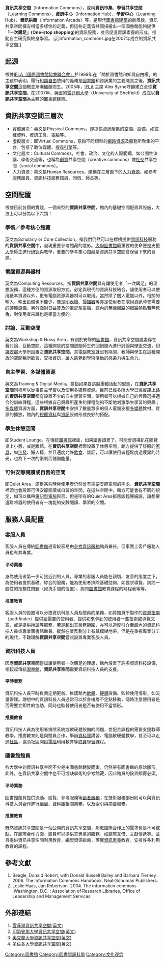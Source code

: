 '''資訊共享空間'''（Information Commons），或稱'''資訊市集'''、'''學習共享空間'''（Learning Commons）、'''資訊中心'''（Information Hub）、'''學習中心'''（Learning Hub）、'''資訊拱廊'''（Information Arcade）等。是現代[[圖書館|圖書館]][[建築|建築]]的新風貌。資訊共享空間擁有相當多樣性的定義，但這些定義皆共同描繪出一個圖書館能夠提供'''「一次購足」(One-stop shopping)'''的資訊服務，並且促進資訊素養的形成，推動自主研究與終身學習。
[[File:Information_commons.jpg|thumb]]在2007年成立的資訊共享空間]]

==起源==
根據[[国际图书馆协会联合会|IFLA（國際圖書館協會聯合會）]]於1999年在「關於圖書館和知識自由權」的主題中表明，履行[[知識|知識]][[自由|自由]]使用的義務是[[圖書館|圖書館]]和資訊業的主要職責之後，'''資訊共享空間'''這個概念漸漸醞釀而生。2005年，[[国际图书馆协会联合会|IFLA]] 主席 Alex Byrne呼籲建立全球'''資訊共享空間'''。在2007年，英國的[[雪菲爾大學|雪菲爾大學]]（University of Sheffield）成立以'''資訊共享空間'''為主體的[[圖書館建築|圖書館建築]]。

==資訊共享空間三層次==
*實體層次：英文是Physical Commons，即提供資訊聚集的空間、設備，如館藏資料、資訊工具、電腦等。
*虛擬層次：即Virtual Commons，意指不同類型的[[網路資源|網路資源]]及服務所聚集的平台，包括了數位媒體、[[搜尋引擎|搜尋引擎]]等。
*文化層次：Cultural Commons，社會、政治、文化的人際範疇，如公開性演講、學術交流等，也稱為[[創意|創意]]共享空間（creative commons）或[[社交|社交]]共享空間（social commons）。
*人力資源：英文是Human Resources，建構在三層面下的[[人力資源|人力資源]]，如參考服務館員、資訊科技服務館員、同儕、師長等。

==空間配置==
根據目前各國的實踐，一個典型的'''資訊共享空間'''，館內的基礎空間配置與設施，大致上可以分為以下六類：
===學術／參考核心館藏===
英文為Scholarly or Core Collection，指我們仍然可以在標榜提供[[資訊科技|資訊科技]]服務的'''資訊共享空間'''中，發現重要參考館藏的蹤影。[[大學圖書館|大學圖書館]]最重要的使命便是支援[[大學|大學]]師生進行[[研究|研究]]與教學，重要的參考核心館藏是資訊共享空間會保留下來的資源。

===電腦資源與器材===
英文為Computing Resources，指'''資訊共享空間'''具有讓使用者「一次購足」的理想服務，這種方便的資源取用方式，必定與現代的資訊科技結合，讓使用者可以使用紙本資源以外，更有電腦資源與器材可以取用。當然除了個人電腦以外，相關的輸入、輸出設備也不能少，像是[[印表機|印表機]]、[[掃描器|掃描器]]等亦是使用者在取用資訊時會需要的硬體設備。另外面對日益普及的筆記型電腦，館內的[[無線網路|無線網路]]的[[網路熱點|網路熱點]]若無死角，對使用者來說也是相當方便的。

===討論、互動空間===
英文為Workshop & Noisy Area，有別於安靜的[[圖書館|圖書館]]，資訊共享空間處處存在著討論、互動空間。這種開放的空間鼓勵師生們回到館內進行討論與[[學術|學術]]交流，[[印第安那|印第安那]]大學所設置之'''資訊共享空間'''，其電腦教室就沒有隔間，教師與學生在這種開放的空間暢所欲言，交換資訊，讓人感覺到學術活動的感染力與生命力。

===自主學習、多媒體資源===
英文為Training & Digital Media。意指如果要跳脫團體活動的型態，在'''資訊共享空間'''同樣可以從事自主學習以及使用[[多媒體|多媒體]]資源。目前已經多所[[大學|大學]]已經實踐上路的'''資訊共享空間'''都有設置不少的自主學習空間，使用者可以根據自己的興趣選擇適合的訓練課程，這些根據自己興趣所產生的課程能夠不斷地刺激學生學習的興趣；[[多媒體|多媒體]]資源方面，'''資訊共享空間'''中安排了數量眾多的個人電腦支援[[多媒體|多媒體]]教材、資源的播放，館內的[[視聽資料|視聽資料]]與[[資訊|資訊]]設備形成良好的搭配。

===學生休憩空間===
即Student Lounge，在傳統[[圖書館|圖書館]]裡面，如果讀書讀累了，可能會選擇趴在閱覽桌上小憩，或是離館。在'''資訊共享空間'''裡面設置了休憩空間，館方提供了舒服的[[家具|家具]]，如[[沙發|沙發]]、懶人椅，並且適度允許[[飲食|飲食]]、談話，可以讓使用者輕鬆度過疲累的時光，也為下一次的衝刺而儲備能量。

===可供安靜閱讀或自習的空間===
即Quiet Area，滿足某些時候使用者仍然會有需要安靜空間的需求，'''資訊共享空間'''裡頭也會設置可供安靜閱讀或自習的空間，在這些空間中，館方可能會有不同的規定，如可以攜帶[[筆記型電腦|筆記型電腦]]與否，但是所有的Quiet Area都應該輕聲細語，讓想要遠離喧囂的使用者有一塊能夠安靜閱讀、學習的空間。

==服務人員配置==

===客服人員===

客服人員在傳統[[圖書館|圖書館]]通常較容易由[[參考資訊服務|參考資訊服務]]館員兼任，但事實上客戶服務人員也有其專業。

==== 平時業務 ====
身為使用者第一步可接近到的人員，專業的客服人員能在親切、友善的態度之下，為使用者提供基礎、綜合的服務，能為使用者排除基礎諮詢，如要求導覽、詢問一般性的指標性問題（如洗手間的位置）、詢問[[圖書館|圖書館]]教育課程的時程表等等。

==== 推廣教育 ====
客服人員的設置可以分擔資訊科技人員及館員的業務，如將館員所製作的[[資源指南|資源指南]]（pathfinder）提供給需要的使用者、提供初來乍到的使用者一些指南或導覽文宣，或是提供換證等服務。若是超出其業務範圍，亦可以適度引介至館內的資訊科技人員或專業圖書館館員。縱然在業務劃分上有其模糊地帶，但是在重視專業分工的現代，不難理解'''資訊共享空間'''嘗試設置專業客服人員。

===資訊科技人員===
因應'''資訊共享空間'''嘗試讓使用者一次購足的理想，館內設置了許多資訊科技設備，相較起傳統[[圖書館|圖書館]]，'''資訊共享空間'''需要資訊科技人員的支援。

==== 平時業務 ====
資訊科技人員平時負責定期更新、維護館內[[軟體|軟體]]、[[硬體|硬體]]設備、監控使用情形，如流量管理。理想中的資訊科技人員通常可以於各樓層不定點移動，隨時注意使用者是否需要立即性的協助，同時也監督使用者是否有使用不當情形。

==== 推廣教育 ====
資訊科技人員為使用者排除系統或軟硬體設備的問題，並配合課程的需要支援教師教學。推廣教育則是與館員合作，舉辦[[資料庫|資料庫]]講習、電腦軟硬體教學，甚至可以走進[[社區|社區]]，協助社區開設[[電腦|電腦]]利用教育等[[終身學習|終身學習]]課程。

===圖書館館員===
各大學中的資訊共享空間不少是由圖書館轉變而來，仍然帶有圖書館的原始雛形。此外，在資訊共享空間中也不可或缺學術的參考館藏，因此館員的設置顯得必須。

==== 平時業務 ====
圖書館館員提供流通、閱覽、參考服務等[[讀者服務|讀者服務]]；在技術服務部份則可以與資訊科技人員合作進行[[編目|編目]]、[[資料庫|資料庫]]相關業務，以及索引與摘要服務。

==== 推廣教育 ====
既然資訊共享空間是一個公開的資訊共享空間，那麼館際合作上的需求也是不可或缺，在館際合作方面，館員可以提供其專業的服務，如館際互借、文獻傳遞等。並且提供資訊共享空間利用教育，編製資源指南，落實[[資訊素養|資訊素養]]教育，安排許多利用教育的課程。

[[Category:圖書館|Category:圖書館]]
[[Category:圖書資訊科學|Category:圖書資訊科學]]
[[Category:文化观念|Category:文化观念]]

==參考文獻==
#Beagle, Donald Robert, with Donald Russell Bailey and Barbara Tierney . 2006. The Information Commons Handbook. Neal-Schuman Publishers. 
#Leslie Haas, Jan Robertson. 2004. The information commons .Washington, D.C. : Association of Research Libraries, Office of Leadership and Management Services

==外部連結==
# [http://www.shef.ac.uk/infocommons/ 雪菲爾資訊共享空間(英文)] {{Wayback|url=http://www.shef.ac.uk/infocommons/ |date=20170105082044 }}
# [https://web.archive.org/web/20080511190156/http://ic.indiana.edu/ 印第安那大學資訊共享空間(英文)]
# [http://www.information-commons.auckland.ac.nz/ 奧克蘭大學資訊共享空間(英文)] {{Wayback|url=http://www.information-commons.auckland.ac.nz/ |date=20120125025103 }}
# [https://web.archive.org/web/20080527012828/http://www.utoronto.ca/ic/ 多倫多大學資訊共享空間(英文)]